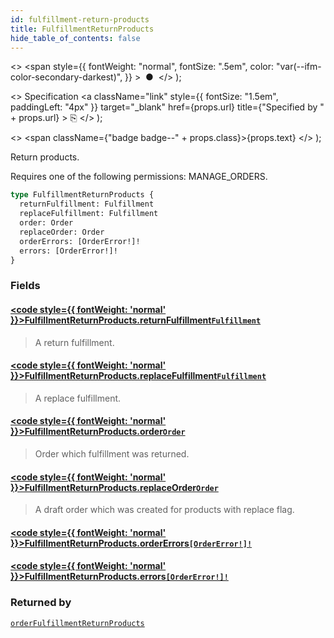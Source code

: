 ```yaml
---
id: fulfillment-return-products
title: FulfillmentReturnProducts
hide_table_of_contents: false
---
```


  <>
    <span
      style={{
        fontWeight: "normal",
        fontSize: ".5em",
        color: "var(--ifm-color-secondary-darkest)",
      }}
    >
      &nbsp;●&nbsp;
    </span>
  </>
);

  <>
    Specification
    <a
      className="link"
      style={{ fontSize: "1.5em", paddingLeft: "4px" }}
      target="\_blank"
      href={props.url}
      title={"Specified by " + props.url}
    >
      ⎘
    </a>
  </>
);

  <>
    <span className={"badge badge--" + props.class}>{props.text}</span>
  </>
);

Return products.

Requires one of the following permissions: MANAGE_ORDERS.

```graphql
type FulfillmentReturnProducts {
  returnFulfillment: Fulfillment
  replaceFulfillment: Fulfillment
  order: Order
  replaceOrder: Order
  orderErrors: [OrderError!]!
  errors: [OrderError!]!
}
```

### Fields

#### [<code style={{ fontWeight: 'normal' }}>FulfillmentReturnProducts.<b>returnFulfillment</b></code>](#)<Bullet />[`Fulfillment`](../../../storefront/orders/objects/fulfillment) <Badge class="secondary" text="object"/>

> A return fulfillment.

#### [<code style={{ fontWeight: 'normal' }}>FulfillmentReturnProducts.<b>replaceFulfillment</b></code>](#)<Bullet />[`Fulfillment`](../../../storefront/orders/objects/fulfillment) <Badge class="secondary" text="object"/>

> A replace fulfillment.

#### [<code style={{ fontWeight: 'normal' }}>FulfillmentReturnProducts.<b>order</b></code>](#)<Bullet />[`Order`](../../../storefront/orders/objects/order) <Badge class="secondary" text="object"/>

> Order which fulfillment was returned.

#### [<code style={{ fontWeight: 'normal' }}>FulfillmentReturnProducts.<b>replaceOrder</b></code>](#)<Bullet />[`Order`](../../../storefront/orders/objects/order) <Badge class="secondary" text="object"/>

> A draft order which was created for products with replace flag.

#### [<code style={{ fontWeight: 'normal' }}>FulfillmentReturnProducts.<b>orderErrors</b></code>](#)<Bullet />[`[OrderError!]!`](../../../storefront/orders/objects/order-error) <Badge class="secondary" text="non-null"/> <Badge class="secondary" text="object"/>

>

#### [<code style={{ fontWeight: 'normal' }}>FulfillmentReturnProducts.<b>errors</b></code>](#)<Bullet />[`[OrderError!]!`](../../../storefront/orders/objects/order-error) <Badge class="secondary" text="non-null"/> <Badge class="secondary" text="object"/>

>

### Returned by

[`orderFulfillmentReturnProducts`](../../../storefront/orders/mutations/order-fulfillment-return-products) <Badge class="secondary" text="mutation"/>
